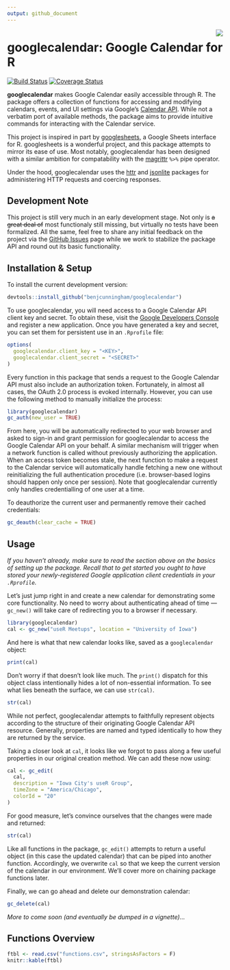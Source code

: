 ```yaml
---
output: github_document
---
```


<!-- README.md is generated from README.Rmd. Please edit that file. -->

<img src="icon.png" align="right"/>

# googlecalendar: Google Calendar for R

[![Build Status](https://travis-ci.org/benjcunningham/googlecalendar.svg?branch=master)](https://travis-ci.org/benjcunningham/googlecalendar)
[![Coverage Status](https://coveralls.io/repos/github/benjcunningham/googlecalendar/badge.svg?branch=master)](https://coveralls.io/github/benjcunningham/googlecalendar?branch=master)

**googlecalendar** makes Google Calendar easily accessible through R.
The package offers a collection of functions for accessing and modifying
calendars, events, and UI settings via Google's
[Calendar API](https://developers.google.com/google-apps/calendar/).
While not a verbatim port of available methods, the package aims to
provide intuitive commands for interacting with the Calendar service.

This project is inspired in part by
[googlesheets](https://github.com/jennybc/googlesheets), a Google Sheets
interface for R. googlesheets is a wonderful project, and this package
attempts to mirror its ease of use. Most notably, googlecalendar has
been designed with a similar ambition for compatability with the
[magrittr](https://github.com/smbache/magrittr) `%>%` pipe operator.

Under the hood, googlecalendar uses the
[httr](https://github.com/hadley/httr) and
[jsonlite](https://github.com/jeroenooms/jsonlite) packages for
administering HTTP requests and coercing responses.

## Development Note

This project is still very much in an early development stage. Not only
is ~~a great deal of~~ most functionaly still missing, but virtually no
tests have been formalized. All the same, feel free to share any initial
feedback on the project via the
[GitHub Issues](https://github.com/benjcunningham/googlecalendar/issues)
page while we work to stabilize the package API and round out its basic functionality.

## Installation & Setup

To install the current development version:

```r
devtools::install_github("benjcunningham/googlecalendar")
```

To use googlecalendar, you will need access to a Google Calendar API
client key and secret. To obtain these, visit the
[Google Developers Console](https://console.developers.google.com/) and
register a new application. Once you have generated a key and secret,
you can set them for persistent use in an `.Rprofile` file:

```r
options(
  googlecalendar.client_key = "<KEY>",
  googlecalendar.client_secret = "<SECRET>"
)
```

Every function in this package that sends a request to the Google
Calendar API must also include an authorization token. Fortunately, in
almost all cases, the OAuth 2.0 process is evoked internally. However,
you can use the following method to manually initialize the process:

```r
library(googlecalendar)
gc_auth(new_user = TRUE)
```

From here, you will be automatically redirected to your web browser
and asked to sign-in and grant permission for googlecalendar to access
the Google Calendar API on your behalf. A similar mechanism will trigger
when a network function is called without previously authorizing the
application. When an access token becomes stale, the next function to
make a request to the Calendar service will automatically handle
fetching a new one without reinitializing the full authentication
procedure (i.e. browser-based logins should happen only once per
session). Note that googlecalendar currently only handles
credentialling of one user at a time.

To deauthorize the current user and permanently remove their cached
credentials:

```r
gc_deauth(clear_cache = TRUE)
```

## Usage

_If you haven't already, make sure to read the section above on the
basics of setting up the package. Recall that to get started you ought
to have stored your newly-registered Google application client
credentials in your `.Rprofile`._

Let's just jump right in and create a new calendar for demonstrating
some core functionality. No need to worry about authenticating ahead of
time &mdash; `gc_new()` will take care of redirecting you to a browser
if necessary.

```r
library(googlecalendar)
cal <- gc_new("useR Meetups", location = "University of Iowa")
```

And here is what that new calendar looks like, saved as a
`googlecalendar` object:

```r
print(cal)
```

Don't worry if that doesn't look like much. The `print()` dispatch for
this object class intentionally hides a lot of non-essential
information. To see what lies beneath the surface, we can use
`str(cal)`.

```r
str(cal)
```

While not perfect, googlecalendar attempts to faithfully represent
objects according to the structure of their originating Google Calendar
API resource. Generally, properties are named and typed identically to
how they are returned by the service.

Taking a closer look at `cal`, it looks like we forgot to pass along a
few useful properties in our original creation method. We can add these
now using:

```r
cal <- gc_edit(
  cal,
  description = "Iowa City's useR Group",
  timeZone = "America/Chicago",
  colorId = "20"
)
```

For good measure, let's convince ourselves that the changes were made
and returned:

```r
str(cal)
```

Like all functions in the package, `gc_edit()` attempts to return a
useful object (in this case the updated calendar) that can be piped into
another function. Accordingly, we overwrite `cal` so that we keep the
current version of the calendar in our environment. We'll cover more
on chaining package functions later.

Finally, we can go ahead and delete our demonstration calendar:

```r
gc_delete(cal)
```

_More to come soon (and eventually be dumped in a vignette)..._

## Functions Overview

```r
ftbl <- read.csv("functions.csv", stringsAsFactors = F)
knitr::kable(ftbl)
```
